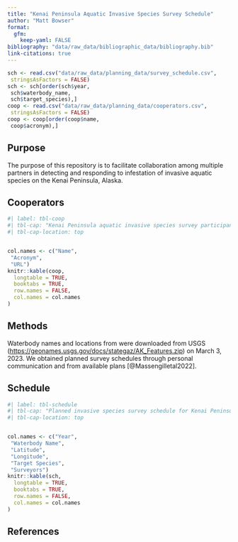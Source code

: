 ---
title: "Kenai Peninsula Aquatic Invasive Species Survey Schedule"
author: "Matt Bowser"
format:
  gfm: 
    keep-yaml: FALSE
bibliography: "data/raw_data/bibliographic_data/bibliography.bib"
link-citations: true
---

```{r setup, echo=FALSE}
sch <- read.csv("data/raw_data/planning_data/survey_schedule.csv",
 stringsAsFactors = FALSE)
sch <- sch[order(sch$year, 
 sch$waterbody_name,
 sch$target_species),]
coop <- read.csv("data/raw_data/planning_data/cooperators.csv",
 stringsAsFactors = FALSE)
coop <- coop[order(coop$name,
 coop$acronym),]
```


## Purpose

The purpose of this repository is to facilitate collaboration among multiple partners in detecting and responding to infestation of invasive aquatic species on the Kenai Peninsula, Alaska.

## Cooperators

```{r cooptab, echo=FALSE}
#| label: tbl-coop
#| tbl-cap: "Kenai Peninsula aquatic invasive species survey participants."
#| tbl-cap-location: top


col.names <- c("Name",
 "Acronym",
 "URL")
knitr::kable(coop, 
  longtable = TRUE, 
  booktabs = TRUE,
  row.names = FALSE,
  col.names = col.names
)
```

## Methods

Waterbody names and locations from were downloaded from USGS (<https://geonames.usgs.gov/docs/stategaz/AK_Features.zip>) on March 3, 2023. We obtained planned survey schedules through personal communication and from available plans [@Massengilletal2022].

## Schedule

```{r scheduletab, echo=FALSE}
#| label: tbl-schedule
#| tbl-cap: "Planned invasive species survey schedule for Kenai Peninsula waterbodies."
#| tbl-cap-location: top


col.names <- c("Year", 
 "Waterbody Name",
 "Latitude",
 "Longitude",
 "Target Species",
 "Surveyors")
knitr::kable(sch, 
  longtable = TRUE, 
  booktabs = TRUE,
  row.names = FALSE,
  col.names = col.names
)
```

## References
